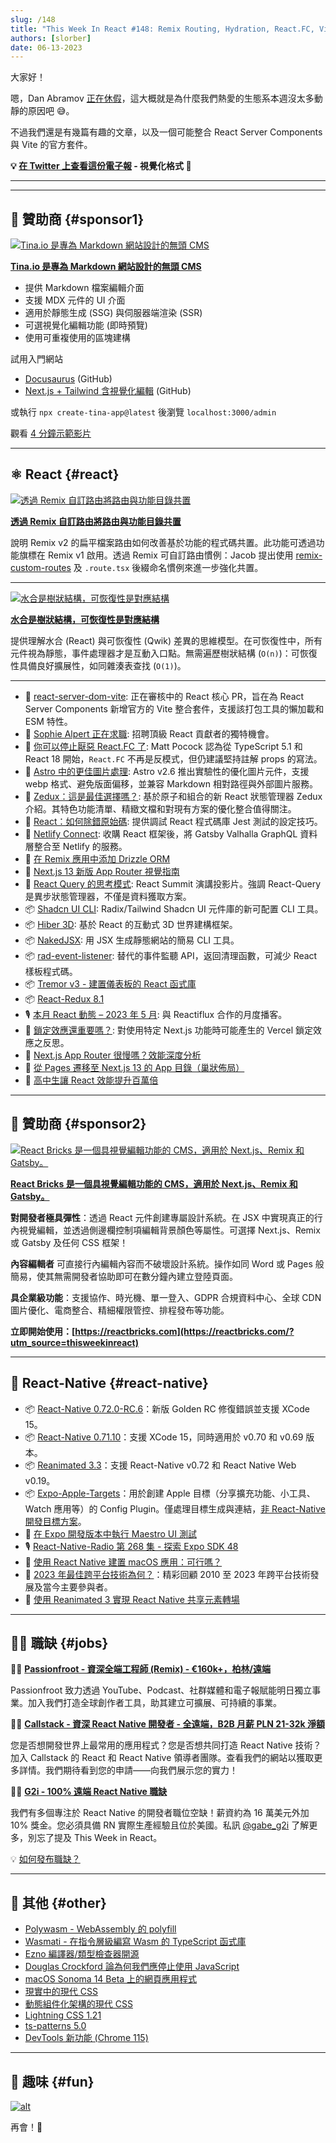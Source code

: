 ```yaml
---
slug: /148
title: "This Week In React #148: Remix Routing, Hydration, React.FC, Vite + RSC, Zedux, Astro, Tremor, Valhalla, Reanimated, Expo-Apple-Targets, XCode 15..."
authors: [slorber]
date: 06-13-2023
---
```


大家好！

嗯，Dan Abramov [正在休假](https://twitter.com/dan_abramov/status/1666459095979753477)，這大概就是為什麼我們熱愛的生態系本週沒太多動靜的原因吧 😅。

不過我們還是有幾篇有趣的文章，以及一個可能整合 React Server Components 與 Vite 的官方套件。

<!-- truncate -->

**💡 [在 Twitter 上查看這份電子報](https://slo.im/thread) - 視覺化格式 🎨**

---


<Support />

---

## 💸 贊助商 {#sponsor1}

[![Tina.io 是專為 Markdown 網站設計的無頭 CMS](/emails/issues/140/tinacms.jpg)](https://tina.io/?utm_source=newsletter&utm_term=this-week-in-react)

**[Tina.io 是專為 Markdown 網站設計的無頭 CMS](https://tina.io/?utm_source=newsletter&utm_term=this-week-in-react)**

- 提供 Markdown 檔案編輯介面
- 支援 MDX 元件的 UI 介面
- 適用於靜態生成 (SSG) 與伺服器端渲染 (SSR)
- 可選視覺化編輯功能 (即時預覽)
- 使用可重複使用的區塊建構

試用入門網站

- [Docusaurus](https://github.com/tinacms/tinasaurus) (GitHub)
- [Next.js + Tailwind 含視覺化編輯](https://github.com/tinacms/tina-cloud-starter) (GitHub)

或執行 `npx create-tina-app@latest` 後瀏覽 `localhost:3000/admin`

觀看 [4 分鐘示範影片](https://www.youtube.com/watch?v=zRkeKSZjlyw)

---

## ⚛️ React {#react}

[![透過 Remix 自訂路由將路由與功能目錄共置](/emails/issues/148/remix-routing.jpg)](https://www.jacobparis.com/content/remix-custom-routes)

**[透過 Remix 自訂路由將路由與功能目錄共置](https://www.jacobparis.com/content/remix-custom-routes)**

說明 Remix v2 的扁平檔案路由如何改善基於功能的程式碼共置。此功能可透過功能旗標在 Remix v1 啟用。透過 Remix 可自訂路由慣例：Jacob 提出使用 [remix-custom-routes](https://github.com/jacobparis-insiders/remix-custom-routes) 及 `.route.tsx` 後綴命名慣例來進一步強化共置。

---

[![水合是樹狀結構，可恢復性是對應結構](/emails/issues/148/hydration.jpg)](https://www.builder.io/blog/hydration-tree-resumability-map)

**[水合是樹狀結構，可恢復性是對應結構](https://www.builder.io/blog/hydration-tree-resumability-map)**

提供理解水合 (React) 與可恢復性 (Qwik) 差異的思維模型。在可恢復性中，所有元件視為靜態，事件處理器才是互動入口點。無需遍歷樹狀結構 (`O(n)`)：可恢復性具備良好擴展性，如同雜湊表查找 (`O(1)`)。

---

- 👀 [react-server-dom-vite](https://twitter.com/nkSaraf98/status/1667934636297650179): 正在審核中的 React 核心 PR，旨在為 React Server Components 新增官方的 Vite 整合套件，支援該打包工具的懶加載和 ESM 特性。
- 👤 [Sophie Alpert 正在求職](https://twitter.com/sebastienlorber/status/1668562588781748224): 招聘頂級 React 貢獻者的獨特機會。
- 📜 [你可以停止厭惡 React.FC 了](https://www.totaltypescript.com/you-can-stop-hating-react-fc): Matt Pocock 認為從 TypeScript 5.1 和 React 18 開始，`React.FC` 不再是反模式，但仍建議堅持註解 props 的寫法。
- 📜 [Astro 中的更佳圖片處理](https://astro.build/blog/images/): Astro v2.6 推出實驗性的優化圖片元件，支援 webp 格式、避免版面偏移，並兼容 Markdown 相對路徑與外部圖片服務。
- 📜 [Zedux：這是最佳選擇嗎？](https://omnistac.github.io/zedux/blog/zedux-is-this-the-one): 基於原子和組合的新 React 狀態管理器 Zedux 介紹。其特色功能清單、精緻文檔和對現有方案的優化整合值得關注。
- 📜 [React：如何除錯原始碼](https://andreigatej.dev/blog/react-debugging-the-source-code/): 提供調試 React 程式碼庫 Jest 測試的設定技巧。
- 📜 [Netlify Connect](https://twitter.com/ascorbic/status/1668586011117465600): 收購 React 框架後，將 Gatsby Valhalla GraphQL 資料層整合至 Netlify 的服務。
- 📜 [在 Remix 應用中添加 Drizzle ORM](https://www.jacobparis.com/content/remix-drizzle)
- 📜 [Next.js 13 新版 App Router 視覺指南](https://www.builder.io/blog/next-13-app-router)
- 🔗 [React Query 的思考模式](https://tkdodo.eu/blog/thinking-in-react-query): React Summit 演講投影片。強調 React-Query 是異步狀態管理器，不僅是資料獲取方案。
- 📦 [Shadcn UI CLI](https://twitter.com/shadcn/status/1666861850091458560): Radix/Tailwind Shadcn UI 元件庫的新可配置 CLI 工具。
- 📦 [Hiber 3D](https://hiberworld.com/developer): 基於 React 的互動式 3D 世界建構框架。
- 📦 [NakedJSX](https://nakedjsx.org/): 用 JSX 生成靜態網站的簡易 CLI 工具。
- 📦 [rad-event-listener](https://github.com/JLarky/rad-event-listener): 替代的事件監聽 API，返回清理函數，可減少 React 樣板程式碼。
- 📦 [Tremor v3 - 建置儀表板的 React 函式庫](https://twitter.com/tremorlabs/status/1666706183409860610)
- 📦 [React-Redux 8.1](https://github.com/reduxjs/react-redux/releases/tag/v8.1.0)
- 🎙️ [本月 React 動態 – 2023 年 5 月](https://podcasters.spotify.com/pod/show/reactiflux/episodes/This-Month-in-React--May-2023-e25flvh): 與 Reactiflux 合作的月度播客。
- 🎥 [鎖定效應還重要嗎？](https://www.youtube.com/watch?v=rtgjFEJaFI8): 對使用特定 Next.js 功能時可能產生的 Vercel 鎖定效應之反思。
- 🎥 [Next.js App Router 很慢嗎？效能深度分析](https://www.youtube.com/watch?v=HbUDiNlU6Yw)
- 🎥 [從 Pages 遷移至 Next.js 13 的 App 目錄（巢狀佈局）](https://www.youtube.com/watch?v=QkntFWb_V8k)
- 🎥 [高中生讓 React 效能提升百萬倍](https://www.youtube.com/watch?v=VkezQMb1DHw)

<SubscribeFormEmbed placement="middle" />

---

## 💸 贊助商 {#sponsor2}

[![React Bricks 是一個具視覺編輯功能的 CMS，適用於 Next.js、Remix 和 Gatsby。](/emails/issues/148/reactbricks.png)](https://reactbricks.com/?utm_source=thisweekinreact)

**[React Bricks 是一個具視覺編輯功能的 CMS，適用於 Next.js、Remix 和 Gatsby。](https://reactbricks.com/?utm_source=thisweekinreact)**

**對開發者極具彈性**：透過 React 元件創建專屬設計系統。在 JSX 中實現真正的行內視覺編輯，並透過側邊欄控制項編輯背景顏色等屬性。可選擇 Next.js、Remix 或 Gatsby 及任何 CSS 框架！

**內容編輯者** 可直接行內編輯內容而不破壞設計系統。操作如同 Word 或 Pages 般簡易，使其無需開發者協助即可在數分鐘內建立登陸頁面。

**具企業級功能**：支援協作、時光機、單一登入、GDPR 合規資料中心、全球 CDN 圖片優化、電商整合、精細權限管控、排程發布等功能。

**立即開始使用：[https://reactbricks.com](https://reactbricks.com/?utm_source=thisweekinreact)**

---

## 📱 React-Native {#react-native}

- 📦 [React-Native 0.72.0-RC.6](https://github.com/facebook/react-native/releases/tag/v0.72.0-rc.6)：新版 Golden RC 修復錯誤並支援 XCode 15。
- 📦 [React-Native 0.71.10](https://github.com/facebook/react-native/releases/tag/v0.71.10)：支援 XCode 15，同時適用於 v0.70 和 v0.69 版本。
- 📦 [Reanimated 3.3](https://twitter.com/swmansion/status/1668640779923849216)：支援 React-Native v0.72 和 React Native Web v0.19。
- 📦 [Expo-Apple-Targets](https://github.com/EvanBacon/expo-apple-targets)：用於創建 Apple 目標（分享擴充功能、小工具、Watch 應用等）的 Config Plugin。僅處理目標生成與連結，[非 React-Native 開發目標方案](https://twitter.com/Baconbrix/status/1668001651922223104)。
- 📜 [在 Expo 開發版本中執行 Maestro UI 測試](https://blog.mobile.dev/running-maestro-ui-tests-in-an-expo-development-builds-1ca443ab2a30)
- 🎙️ [React-Native-Radio 第 268 集 - 探索 Expo SDK 48](https://reactnativeradio.com/episodes/rnr-268-embarking-on-expo-sdk-48)
- 🎥 [使用 React Native 建置 macOS 應用：可行嗎？](https://www.youtube.com/watch?v=xkYy_6kje9E)
- 🎥 [2023 年最佳跨平台技術為何？](https://www.youtube.com/watch?v=lYfgGgJgHB0)：精彩回顧 2010 至 2023 年跨平台技術發展及當今主要參與者。
- 🎥 [使用 Reanimated 3 實現 React Native 共享元素轉場](https://www.youtube.com/watch?v=tsleLxbvxe0)

---

## 🧑‍💻 職缺 {#jobs}

🧑‍💼 [**Passionfroot - 資深全端工程師 (Remix) - €160k+，柏林/遠端**](https://passionfroot.recruitee.com/o/senior-fullstack-engineer)

Passionfroot 致力透過 YouTube、Podcast、社群媒體和電子報賦能明日獨立事業。加入我們打造全球創作者工具，助其建立可擴展、可持續的事業。

🧑‍💼 [**Callstack - 資深 React Native 開發者 - 全遠端，B2B 月薪 PLN 21-32k 淨額**](https://www.callstack.com/senior-react-native-developer)

您是否想開發世界上最常用的應用程式？您是否想共同打造 React Native 技術？加入 Callstack 的 React 和 React Native 領導者團隊。查看我們的網站以獲取更多詳情。我們期待看到您的申請——向我們展示您的實力！

🧑‍💼 [**G2i - 100% 遠端 React Native 職缺**](https://twitter.com/gabe_g2i/status/1563204813881425926?s=20&t=ArRLC77BpRwXXCdx8fnUqw)

我們有多個專注於 React Native 的開發者職位空缺！薪資約為 16 萬美元外加 10% 獎金。您必須具備 RN 實際生產經驗且位於美國。私訊 [@gabe_g2i](https://twitter.com/gabe_g2i) 了解更多，別忘了提及 This Week in React。

💡 [如何發布職缺？](https://thisweekinreact.com/sponsor)

---

## 🔀 其他 {#other}

- [Polywasm - WebAssembly 的 polyfill](https://github.com/evanw/polywasm)
- [Wasmati - 在指令層級編寫 Wasm 的 TypeScript 函式庫](https://www.zksecurity.xyz/blog/posts/wasmati/)
- [Ezno 編譯器/類型檢查器開源](https://github.com/kaleidawave/ezno/discussions/21)
- [Douglas Crockford 論為何我們應停止使用 JavaScript](https://www.youtube.com/watch?v=lc5Np9OqDHU)
- [macOS Sonoma 14 Beta 上的網頁應用程式](https://blog.tomayac.com/2023/06/07/web-apps-on-macos-sonoma-14-beta/)
- [現實中的現代 CSS](https://chriscoyier.net/2023/06/06/modern-css-in-real-life/)
- [動態組件化架構的現代 CSS](https://moderncss.dev/modern-css-for-dynamic-component-based-architecture/)
- [Lightning CSS 1.21](https://twitter.com/devongovett/status/1666476856990908416)
- [ts-patterns 5.0](https://github.com/gvergnaud/ts-pattern/releases/tag/v5.0.0)
- [DevTools 新功能 (Chrome 115)](https://developer.chrome.com/blog/new-in-devtools-115/)

---

## 🤭 趣味 {#fun}

[![alt](/emails/issues/148/meme.jpg)](https://twitter.com/adamwathan/status/1666939669311901696)

再會！👋